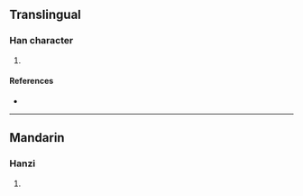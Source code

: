 {{character info/new}}
==Translingual==

===Han character===
{{Han char|rn=86|rad=火|as=02|sn=6|four=|canj=PF|ids=⿹勹火}}

# {{defn|Han|sort=火02}}

====References====
* {{Han ref|kx=0666.060|dkj=18865|hdz=32188.090|uh=7073|ud=28787}}

----

==Mandarin==

===Hanzi===
{{cmn-hanzi|pin=[[huī]] ([[hui1]])|wg=hui<sup>1</sup>}}

# {{defn|lang=cmn|sort=火02}}